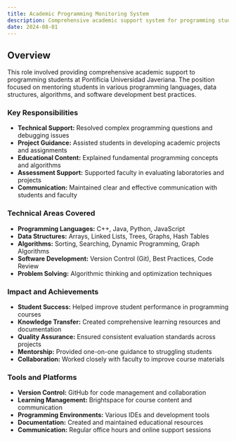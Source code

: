 ```yaml
---
title: Academic Programming Monitoring System
description: Comprehensive academic support system for programming students, providing technical guidance, project assistance, and educational resources.
date: 2024-08-01
---
```


## Overview

This role involved providing comprehensive academic support to programming students at Pontificia Universidad Javeriana. The position focused on mentoring students in various programming languages, data structures, algorithms, and software development best practices.

### Key Responsibilities

- **Technical Support:** Resolved complex programming questions and debugging issues
- **Project Guidance:** Assisted students in developing academic projects and assignments
- **Educational Content:** Explained fundamental programming concepts and algorithms
- **Assessment Support:** Supported faculty in evaluating laboratories and projects
- **Communication:** Maintained clear and effective communication with students and faculty

### Technical Areas Covered

- **Programming Languages:** C++, Java, Python, JavaScript
- **Data Structures:** Arrays, Linked Lists, Trees, Graphs, Hash Tables
- **Algorithms:** Sorting, Searching, Dynamic Programming, Graph Algorithms
- **Software Development:** Version Control (Git), Best Practices, Code Review
- **Problem Solving:** Algorithmic thinking and optimization techniques

### Impact and Achievements

- **Student Success:** Helped improve student performance in programming courses
- **Knowledge Transfer:** Created comprehensive learning resources and documentation
- **Quality Assurance:** Ensured consistent evaluation standards across projects
- **Mentorship:** Provided one-on-one guidance to struggling students
- **Collaboration:** Worked closely with faculty to improve course materials

### Tools and Platforms

- **Version Control:** GitHub for code management and collaboration
- **Learning Management:** Brightspace for course content and communication
- **Programming Environments:** Various IDEs and development tools
- **Documentation:** Created and maintained educational resources
- **Communication:** Regular office hours and online support sessions
